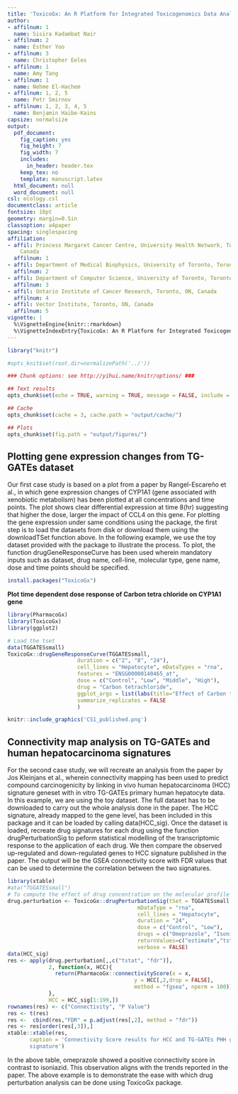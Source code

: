 ```yaml
---
title: 'ToxicoGx: An R Platform for Integrated Toxicogenomics Data Analysis'
author:
- affilnum: 1
  name: Sisira Kadambat Nair
- affilnum: 2
  name: Esther Yoo
- affilnum: 3
  name: Christopher Eeles
- affilnum: 1
  name: Amy Tang
- affilnum: 1
  name: Nehme El-Hachem
- affilnum: 1, 2, 5
  name: Petr Smirnov
- affilnum: 1, 2, 3, 4, 5
  name: Benjamin Haibe-Kains
capsize: normalsize
output:
  pdf_document:
    fig_caption: yes
    fig_height: 7
    fig_width: 7
    includes:
      in_header: header.tex
    keep_tex: no
    template: manuscript.latex
  html_document: null
  word_document: null
csl: ecology.csl
documentclass: article
fontsize: 10pt
geometry: margin=0.5in
classoption: a4paper
spacing: singlespacing
affiliation:
- affil: Princess Margaret Cancer Centre, University Health Network, Toronto, ON,
    Canada
  affilnum: 1
- affil: Department of Medical Biophysics, University of Toronto, Toronto, ON, Canada
  affilnum: 2
- affil: Department of Computer Science, University of Toronto, Toronto, ON, Canada
  affilnum: 3
- affil: Ontario Institute of Cancer Research, Toronto, ON, Canada
  affilnum: 4
- affil: Vector Institute, Toronto, ON, Canada
  affilnum: 5
vignette: |
  %\VignetteEngine{knitr::rmarkdown} 
  %\VignetteIndexEntry{ToxicoGx: An R Platform for Integrated Toxicogenomics Data Analysis}
---
```


```r

library("knitr")

#opts_knit$set(root.dir=normalizePath('../'))

### Chunk options: see http://yihui.name/knitr/options/ ###

## Text results
opts_chunk$set(echo = TRUE, warning = TRUE, message = FALSE, include = TRUE)

## Cache
opts_chunk$set(cache = 3, cache.path = "output/cache/")

## Plots
opts_chunk$set(fig.path = "output/figures/")

```

## Plotting gene expression changes from TG-GATEs dataset

Our first case study is based on a plot from a paper by Rangel-Escareño et al., in which gene expression changes of CYP1A1 (gene associated with xenobiotic metabolism) has been plotted at all concentrations and time points. The plot shows clear differential expression at time 8(hr) suggesting that higher the dose, larger the impact of CCL4 on this gene.
For plotting the gene expression under same conditions using the package, the first step is to load the datasets from disk or download them using the downloadTSet function above. In the following example, we use the toy dataset provided with the package to illustrate the process. 
To plot, the function drugGeneResponseCurve has been used wherein mandatory inputs such as dataset, drug name, cell-line, molecular type, gene name, dose and time points should be specified.

```r
install.packages("ToxicoGx")
```

**Plot time dependent dose response of Carbon tetra chloride on CYP1A1 gene**
```r
library(PharmacoGx)
library(ToxicoGx)
library(ggplot2)

# Load the tset 
data(TGGATESsmall)
ToxicoGx::drugGeneResponseCurve(TGGATESsmall, 
                      duration = c("2", "8", "24"), 
                      cell_lines = "Hepatocyte", mDataTypes = "rna", 
                      features = "ENSG00000140465_at",
                      dose = c("Control", "Low", "Middle", "High"),
                      drug = "Carbon tetrachloride",
                      ggplot_args = list(labs(title="Effect of Carbon tetra chloride on CYP1A1")),
                      summarize_replicates = FALSE
                      )

```

```r
knitr::include_graphics('CS1_published.png')
```

## Connectivity map analysis on TG-GATEs and human hepatocarcinoma signatures

For the second case study, we will recreate an analysis from the paper by Jos Kleinjans et al., wherein connectivity mapping has been used to predict compound carcinogenicity
by linking in vivo human hepatocarcinoma (HCC) signature geneset with in vitro TG-GATEs primary human hepatocyte data. In this example, we are using the toy dataset. The full dataset has to be downloaded to carry out the whole analysis done in the paper.
The HCC signature, already mapped to the gene level, has been included in this package and it can be loaded by calling data(HCC_sig). Once the dataset is loaded, recreate drug signatures for each drug using the function drugPerturbationSig to peform statistical modelling of the transcriptomic response to the application of each drug. We then compare the observed up-regulated and down-regulated genes to HCC signature published in the paper. The output will be the GSEA connectivity score with FDR values that can be used to determine the correlation between the two signatures.


```r
library(xtable)
#ata("TGGATESsmall")
# To compute the effect of drug concentration on the molecular profile of the cell
drug.perturbation <- ToxicoGx::drugPerturbationSig(tSet = TGGATESsmall,
                                         mDataType = "rna",
                                         cell_lines = "Hepatocyte",
                                         duration = "24",
                                         dose = c("Control", "Low"),
                                         drugs = c("Omeprazole", "Isoniazid"),
                                         returnValues=c("estimate","tstat", "pvalue", "fdr"),
                                         verbose = FALSE)
data(HCC_sig)
res <- apply(drug.perturbation[,,c("tstat", "fdr")],
             2, function(x, HCC){
               return(PharmacoGx::connectivityScore(x = x,
                                        y = HCC[,2,drop = FALSE],
                                        method = "fgsea", nperm = 100))
             },
             HCC = HCC_sig[1:199,])
rownames(res) <- c("Connectivity", "P Value")
res <- t(res)
res <-  cbind(res,"FDR" = p.adjust(res[,2], method = "fdr"))
res <- res[order(res[,3]),]
xtable::xtable(res,
       caption = 'Connectivity Score results for HCC and TG-GATEs PHH gene
       signature')
```

In the above table, omeprazole showed a positive connectivity score in contrast to isoniazid. This observation aligns with the trends reported in the paper. The above example is to demonstrate the ease with which drug perturbation analysis can be done using ToxicoGx package.

